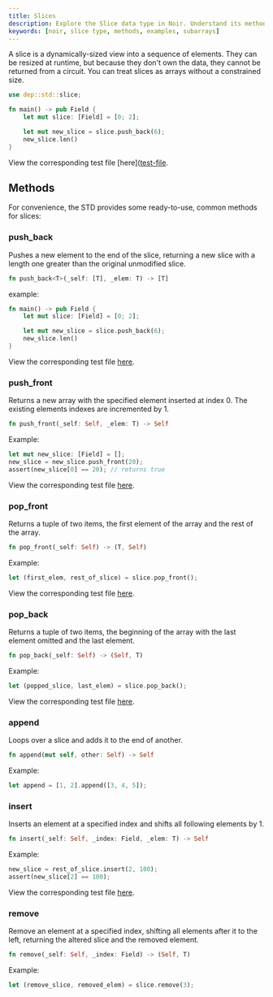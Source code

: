 ```yaml
---
title: Slices
description: Explore the Slice data type in Noir. Understand its methods, see real-world examples, and learn how to effectively use Slices in your Noir programs.
keywords: [noir, slice type, methods, examples, subarrays]
---
```



<Experimental />

A slice is a dynamically-sized view into a sequence of elements. They can be resized at runtime, but because they don't own the data, they cannot be returned from a circuit. You can treat slices as arrays without a constrained size.

```rust
use dep::std::slice;

fn main() -> pub Field {
    let mut slice: [Field] = [0; 2];

    let mut new_slice = slice.push_back(6);
    new_slice.len()
}
```

View the corresponding test file [here]([test-file].

[test-file]: https://github.com/noir-lang/noir/blob/f387ec1475129732f72ba294877efdf6857135ac/crates/nargo_cli/tests/test_data_ssa_refactor/slices/src/main.nr

## Methods

For convenience, the STD provides some ready-to-use, common methods for slices:

### push_back

Pushes a new element to the end of the slice, returning a new slice with a length one greater than the original unmodified slice.

```rust
fn push_back<T>(_self: [T], _elem: T) -> [T]
```

example:

```rust
fn main() -> pub Field {
    let mut slice: [Field] = [0; 2];

    let mut new_slice = slice.push_back(6);
    new_slice.len()
}
```

View the corresponding test file [here][test-file].

### push_front

Returns a new array with the specified element inserted at index 0. The existing elements indexes are incremented by 1.

```rust
fn push_front(_self: Self, _elem: T) -> Self
```

Example:

```rust
let mut new_slice: [Field] = [];
new_slice = new_slice.push_front(20);
assert(new_slice[0] == 20); // returns true
```

View the corresponding test file [here][test-file].

### pop_front

Returns a tuple of two items, the first element of the array and the rest of the array.

```rust
fn pop_front(_self: Self) -> (T, Self)
```

Example:

```rust
let (first_elem, rest_of_slice) = slice.pop_front();
```

View the corresponding test file [here][test-file].

### pop_back

Returns a tuple of two items, the beginning of the array with the last element omitted and the last element.

```rust
fn pop_back(_self: Self) -> (Self, T)
```

Example:

```rust
let (popped_slice, last_elem) = slice.pop_back();
```

View the corresponding test file [here][test-file].

### append

Loops over a slice and adds it to the end of another.

```rust
fn append(mut self, other: Self) -> Self
```

Example:

```rust
let append = [1, 2].append([3, 4, 5]);
```

### insert

Inserts an element at a specified index and shifts all following elements by 1.

```rust
fn insert(_self: Self, _index: Field, _elem: T) -> Self
```

Example:

```rust
new_slice = rest_of_slice.insert(2, 100);
assert(new_slice[2] == 100);
```

View the corresponding test file [here][test-file].

### remove

Remove an element at a specified index, shifting all elements after it to the left, returning the altered slice and the removed element.

```rust
fn remove(_self: Self, _index: Field) -> (Self, T)
```

Example:

```rust
let (remove_slice, removed_elem) = slice.remove(3);
```
